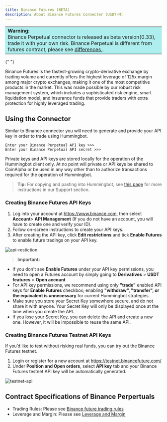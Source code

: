 ```yaml
---
title: Binance Futures (BETA)
description: About Binance Futures Connecter (USDT-M)
---
```


<meta charset="utf-8" />


<div>
  <table>
    <tr>
      <td style="background-color: #AFEEEE">
        <b> Warning:</b> <br />
        Binance Perpetual connector is released as beta version(0.33), trade it with
        your own risk. Binance Perpetual is different from futures contract, please
        see <a href="https://www.binance.com/en/support/faq/360033524991">
          differences
        </a>.
      </td>
    </tr>
  </table>
</div>{" "}

<Callout
  type="warning"
  body=" <strong>Binance</strong> Perpetual <span style='background-color: #FEF3C1;'>Marked text</span> is released as beta version(0.33), trade it with your own risk. Binance Perpetual is different from futures contract, please see"
  link="https://www.binance.com/en/support/faq/360033524991"
  linkName="differences"
/>

<Callout
  type="success"
  body=" #Binance# Perpetual connector is #released# as beta version(0.33), trade it with #your own risk. Binance# Perpetual is different from futures contract, please see"
  link="https://www.binance.com/en/support/faq/360033524991"
  linkName="differences"
/>

<Callout
  type="warning"
  body="#OrderBookRow# should only be used in the `#ActiveOrderTracker#` class, while #ClientOrderBookRow# should `only be used` in the #Market# class. This is due to improve performance especially since calculations in #float# fair better than that of #Decimal#"
/>

Binance Futures is the fastest-growing crypto-derivative exchange by trading volume and currently offers the highest leverage of 125x margin among major crypto exchanges, making it one of the most competitive products in the market. This was made possible by our robust risk management system, which includes a sophisticated risk engine, smart liquidation model, and insurance funds that provide traders with extra protection for highly leveraged trading.

## Using the Connector

Similar to Binance connector you will need to generate and provide your API key in order to trade using Hummingbot.

```
Enter your Binance Perpetual API key >>>
Enter your Binance Perpetual API secret >>>
```

Private keys and API keys are stored locally for the operation of the Hummingbot client only. At no point will private or API keys be shared to CoinAlpha or be used in any way other than to authorize transactions required for the operation of Hummingbot.

> **Tip:** For copying and pasting into Hummingbot, see [this page](/intro/support/#paste-items-from-clipboard-in-putty) for more instructions in our Support section.

### Creating Binance Futures API Keys

1. Log into your account at https://www.binance.com, then select **Account**> **API Management** (If you do not have an account, you will have to create one and verify your ID).
2. Follow on-screen instructions to create your API keys.
3. After creating the API key, click **Edit restrictions** and tick **Enable Futures** to enable future tradings on your API key.

![api-restiction](/img/api-restriction.jpg)

> **Important:**

- If you don't see **Enable Futures** under your API key permissions, you need to open a Futures account by simply going to **Derivatives** > **USDT features** > **Open account**
- For API key permissions, we recommend using only **"trade"** enabled API keys for **Enable Futures** checkbox; enabling **"withdraw", "transfer", or the equivalent is unnecessary** for current Hummingbot strategies.
- Make sure you store your Secret Key somewhere secure, and do not share it with anyone. Your Secret Key will only be displayed once at the time when you create the API.
- If you lose your Secret Key, you can delete the API and create a new one. However, it will be impossible to reuse the same API.

### Creating Binance Futures Testnet API Keys

If you’d like to test without risking real funds, you can try out the Binance Futures testnet.

1. Login or register for a new account at https://testnet.binancefuture.com/
2. Under **Position and Open orders**, select **API key** tab and your Binance Futures testnet API key will be automatically generated.

![testnet-api](/img/testnet-api.jpg)

## Contract Specifications of Binance Perpertuals

- Trading Rules: Please see [Binance future trading rules](https://www.binance.com/en/futures/trading-rules)
- Leverage and Margin: Please see [Leverage and Margin](https://www.binance.com/en/support/faq/360033162192)
